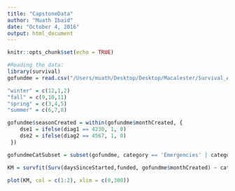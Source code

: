 ```yaml
---
title: "CapstoneData"
author: "Muath Ibaid"
date: "October 4, 2016"
output: html_document
---
```


```r
knitr::opts_chunk$set(echo = TRUE)
```

```r
#Reading the data:
library(survival)
gofundme = read.csv("/Users/muath/Desktop/Desktop/Macalester/Survival_Analysis/Capstone/cleanedData/All_Data_NoStory.csv")

"winter" = c(12,1,2)
"fall" = c(9,10,11)
"spring" = c(3,4,5)
"summer" = c(6,7,8)

gofundme$seasonCreated = within(gofundme$monthCreated, {
    dse1 = ifelse(diag1 == 4230, 1, 0)
    dse2 = ifelse(diag2 == 4567, 1, 0)
 })

gofundmeCatSubset = subset(gofundme, category == 'Emergencies' | category == 'Education')
```

```r
KM = survfit(Surv(daysSinceStarted,funded, gofundme$monthCreated) ~ category,data=subset(gofundme,category=='Emergencies'|category=='Education'))

plot(KM, col = c(1:2), xlim = c(0,300))
```


